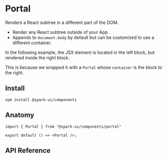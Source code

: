 
<Meta of={PortalStories} />

# Portal

Renders a React subtree in a different part of the DOM.

- Render any React subtree outside of your App.
- Appends to `document.body` by default but can be customized to use a different container.

In the following example, the JSX element is located in the left block, but rendered inside the right block.

This is because we wrapped it with a `Portal` whose `container` is the block to the right.

<Canvas of={PortalStories.Usage} />

## Install

```
npm install @spark-ui/components
```

## Anatomy

```tsx
import { Portal } from "@spark-ui/components/portal"

export default () => <Portal />;
```

## API Reference

<ArgTypes of={Portal} />

